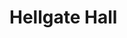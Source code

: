 
# Hellgate Hall
<ProjectDetails
  floatRight
  region="Dorne"
  house="House Dryland"
  type="Ruin"
  status="Not Started"
  warp="/warp hellgatehall"
  projectLead=""
  dateStarted="undefined"
  dateCompleted="undefined"
/>

